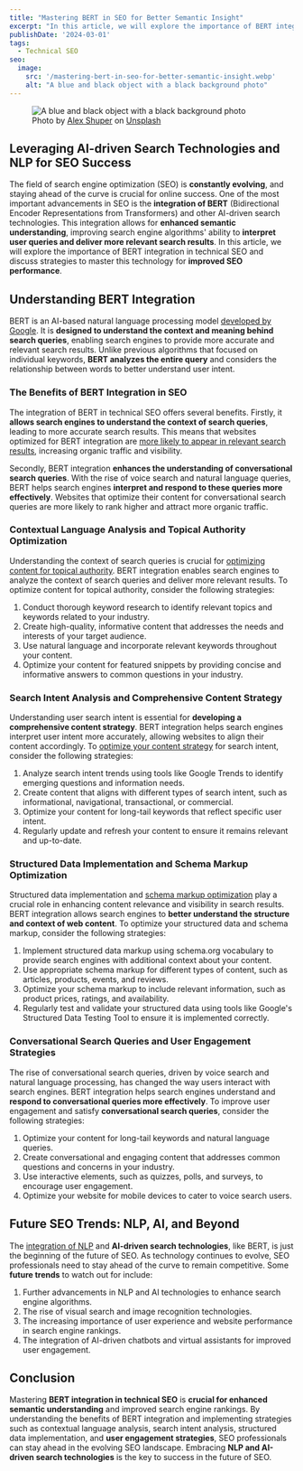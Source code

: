```yaml
---
title: "Mastering BERT in SEO for Better Semantic Insight"
excerpt: "In this article, we will explore the importance of BERT integration in technical SEO and discuss strategies to master this technology for improved SEO performance."
publishDate: '2024-03-01'
tags:
  - Technical SEO
seo:
  image:
    src: '/mastering-bert-in-seo-for-better-semantic-insight.webp'
    alt: "A blue and black object with a black background photo"
---
```


<figure>
  <Image 
    id="cover-img" 
    src={coverImage} 
    alt="A blue and black object with a black background photo" 
    loading="eager" 
    priority={true} 
  />
  <figcaption>Photo by <a href="https://unsplash.com/@alexshuperart?utm_content=creditCopyText&amp;utm_medium=referral&amp;utm_source=unsplash">Alex Shuper</a> on <a href="https://unsplash.com/photos/a-picture-of-a-woman-with-a-dumbbell-in-her-hand-l2nJZnXxkx4?utm_content=creditCopyText&amp;utm_medium=referral&amp;utm_source=unsplash">Unsplash</a></figcaption>
</figure>

## Leveraging AI-driven Search Technologies and NLP for SEO Success

The field of search engine optimization (SEO) is **constantly evolving**, and staying ahead of the curve is crucial for online success. One of the most important advancements in SEO is the **integration of BERT** (Bidirectional Encoder Representations from Transformers) and other AI-driven search technologies. This integration allows for **enhanced semantic understanding**, improving search engine algorithms' ability to **interpret user queries and deliver more relevant search results**. In this article, we will explore the importance of BERT integration in technical SEO and discuss strategies to master this technology for **improved SEO performance**.

## Understanding BERT Integration

BERT is an AI-based natural language processing model [developed by Google](https://blog.research.google/2018/11/open-sourcing-bert-state-of-art-pre.html). It is **designed to understand the context and meaning behind search queries**, enabling search engines to provide more accurate and relevant search results. Unlike previous algorithms that focused on individual keywords, **BERT analyzes the entire query** and considers the relationship between words to better understand user intent.

### The Benefits of BERT Integration in SEO

The integration of BERT in technical SEO offers several benefits. Firstly, it **allows search engines to understand the context of search queries**, leading to more accurate search results. This means that websites optimized for BERT integration are [more likely to appear in relevant search results](https://blog.emb.global/bert-for-semantic-search-results/), increasing organic traffic and visibility.

Secondly, BERT integration **enhances the understanding of conversational search queries**. With the rise of voice search and natural language queries, BERT helps search engines **interpret and respond to these queries more effectively**. Websites that optimize their content for conversational search queries are more likely to rank higher and attract more organic traffic.

### Contextual Language Analysis and Topical Authority Optimization

Understanding the context of search queries is crucial for [optimizing content for topical authority](https://www.serp-secrets.com/blog/optimizing-content-for-google-search-generative-experience/). BERT integration enables search engines to analyze the context of search queries and deliver more relevant results. To optimize content for topical authority, consider the following strategies:

1. Conduct thorough keyword research to identify relevant topics and keywords related to your industry.
2. Create high-quality, informative content that addresses the needs and interests of your target audience.
3. Use natural language and incorporate relevant keywords throughout your content.
4. Optimize your content for featured snippets by providing concise and informative answers to common questions in your industry.

### Search Intent Analysis and Comprehensive Content Strategy

Understanding user search intent is essential for **developing a comprehensive content strategy**. BERT integration helps search engines interpret user intent more accurately, allowing websites to align their content accordingly. To [optimize your content strategy](https://www.serp-secrets.com/blog/how-to-use-lsi-keywords-in-seo/) for search intent, consider the following strategies:

1. Analyze search intent trends using tools like Google Trends to identify emerging questions and information needs.
2. Create content that aligns with different types of search intent, such as informational, navigational, transactional, or commercial.
3. Optimize your content for long-tail keywords that reflect specific user intent.
4. Regularly update and refresh your content to ensure it remains relevant and up-to-date.

### Structured Data Implementation and Schema Markup Optimization

Structured data implementation and [schema markup optimization](https://developers.google.com/search/docs/appearance/structured-data/intro-structured-data) play a crucial role in enhancing content relevance and visibility in search results. BERT integration allows search engines to **better understand the structure and context of web content**. To optimize your structured data and schema markup, consider the following strategies:

1. Implement structured data markup using schema.org vocabulary to provide search engines with additional context about your content.
2. Use appropriate schema markup for different types of content, such as articles, products, events, and reviews.
3. Optimize your schema markup to include relevant information, such as product prices, ratings, and availability.
4. Regularly test and validate your structured data using tools like Google's Structured Data Testing Tool to ensure it is implemented correctly.

### Conversational Search Queries and User Engagement Strategies

The rise of conversational search queries, driven by voice search and natural language processing, has changed the way users interact with search engines. BERT integration helps search engines understand and **respond to conversational queries more effectively**. To improve user engagement and satisfy **conversational search queries**, consider the following strategies:

1. Optimize your content for long-tail keywords and natural language queries.
2. Create conversational and engaging content that addresses common questions and concerns in your industry.
3. Use interactive elements, such as quizzes, polls, and surveys, to encourage user engagement.
4. Optimize your website for mobile devices to cater to voice search users.

## Future SEO Trends: NLP, AI, and Beyond

The [integration of NLP](https://www.serp-secrets.com/blog/the-future-of-seo-if-chatgpt-kills-search-engines/) and **AI-driven search technologies**, like BERT, is just the beginning of the future of SEO. As technology continues to evolve, SEO professionals need to stay ahead of the curve to remain competitive. Some **future trends** to watch out for include:

1. Further advancements in NLP and AI technologies to enhance search engine algorithms.
2. The rise of visual search and image recognition technologies.
3. The increasing importance of user experience and website performance in search engine rankings.
4. The integration of AI-driven chatbots and virtual assistants for improved user engagement.

## Conclusion

Mastering **BERT integration in technical SEO** is **crucial for enhanced semantic understanding** and improved search engine rankings. By understanding the benefits of BERT integration and implementing strategies such as contextual language analysis, search intent analysis, structured data implementation, and **user engagement strategies**, SEO professionals can stay ahead in the evolving SEO landscape. Embracing **NLP and AI-driven search technologies** is the key to success in the future of SEO.